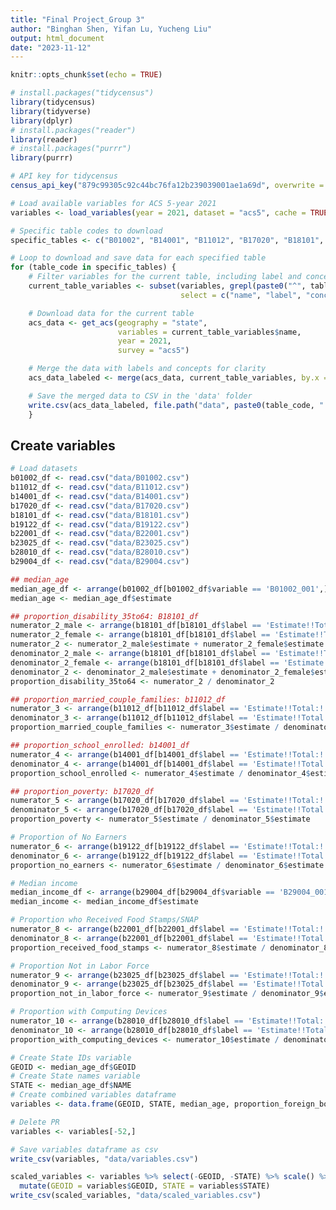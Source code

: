 ```yaml
---
title: "Final Project_Group 3"
author: "Binghan Shen, Yifan Lu, Yucheng Liu"
output: html_document
date: "2023-11-12"
---
```


```r
knitr::opts_chunk$set(echo = TRUE)
```

```r
# install.packages("tidycensus")
library(tidycensus)
library(tidyverse)
library(dplyr)
# install.packages("reader")
library(reader)
# install.packages("purrr")
library(purrr)
```

```r
# API key for tidycensus
census_api_key("879c99305c92c44bc76fa12b239039001ae1a69d", overwrite = TRUE, install = TRUE)
```

```r
# Load available variables for ACS 5-year 2021
variables <- load_variables(year = 2021, dataset = "acs5", cache = TRUE)

# Specific table codes to download
specific_tables <- c("B01002", "B14001", "B11012", "B17020", "B18101", "B19122", "B22001", "B23025", "B28010", "B29004")

# Loop to download and save data for each specified table
for (table_code in specific_tables) {
    # Filter variables for the current table, including label and concept
    current_table_variables <- subset(variables, grepl(paste0("^", table_code), variables$name), 
                                      select = c("name", "label", "concept"))

    # Download data for the current table
    acs_data <- get_acs(geography = "state", 
                        variables = current_table_variables$name, 
                        year = 2021, 
                        survey = "acs5")

    # Merge the data with labels and concepts for clarity
    acs_data_labeled <- merge(acs_data, current_table_variables, by.x = "variable", by.y = "name")

    # Save the merged data to CSV in the 'data' folder
    write.csv(acs_data_labeled, file.path("data", paste0(table_code, ".csv")), row.names = FALSE)
    }
```

## Create variables
```r
# Load datasets
b01002_df <- read.csv("data/B01002.csv")
b11012_df <- read.csv("data/B11012.csv")
b14001_df <- read.csv("data/B14001.csv")
b17020_df <- read.csv("data/B17020.csv")
b18101_df <- read.csv("data/B18101.csv")
b19122_df <- read.csv("data/B19122.csv")
b22001_df <- read.csv("data/B22001.csv")
b23025_df <- read.csv("data/B23025.csv")
b28010_df <- read.csv("data/B28010.csv")
b29004_df <- read.csv("data/B29004.csv")

## median_age
median_age_df <- arrange(b01002_df[b01002_df$variable == 'B01002_001',], GEOID)
median_age <- median_age_df$estimate

## proportion_disability_35to64: B18101_df
numerator_2_male <- arrange(b18101_df[b18101_df$label == 'Estimate!!Total:!!Male:!!35 to 64 years:!!With a disability',], GEOID)
numerator_2_female <- arrange(b18101_df[b18101_df$label == 'Estimate!!Total:!!Female:!!35 to 64 years:!!With a disability',], GEOID)
numerator_2 <- numerator_2_male$estimate + numerator_2_female$estimate
denominator_2_male <- arrange(b18101_df[b18101_df$label == 'Estimate!!Total:!!Male:!!35 to 64 years:',], GEOID)
denominator_2_female <- arrange(b18101_df[b18101_df$label == 'Estimate!!Total:!!Female:!!35 to 64 years:',], GEOID)
denominator_2 <- denominator_2_male$estimate + denominator_2_female$estimate
proportion_disability_35to64 <- numerator_2 / denominator_2

## proportion_married_couple_families: b11012_df
numerator_3 <- arrange(b11012_df[b11012_df$label == 'Estimate!!Total:!!Married-couple household:',], GEOID)
denominator_3 <- arrange(b11012_df[b11012_df$label == 'Estimate!!Total:',], GEOID)
proportion_married_couple_families <- numerator_3$estimate / denominator_3$estimate

## proportion_school_enrolled: b14001_df
numerator_4 <- arrange(b14001_df[b14001_df$label == 'Estimate!!Total:!!Enrolled in school:',], GEOID)
denominator_4 <- arrange(b14001_df[b14001_df$label == 'Estimate!!Total:',], GEOID)
proportion_school_enrolled <- numerator_4$estimate / denominator_4$estimate

## proportion_poverty: b17020_df
numerator_5 <- arrange(b17020_df[b17020_df$label == 'Estimate!!Total:!!Income in the past 12 months below poverty level:' & b17020_df$concept == 'POVERTY STATUS IN THE PAST 12 MONTHS BY AGE',], GEOID)
denominator_5 <- arrange(b17020_df[b17020_df$label == 'Estimate!!Total:' & b17020_df$concept == 'POVERTY STATUS IN THE PAST 12 MONTHS BY AGE',], GEOID)
proportion_poverty <- numerator_5$estimate / denominator_5$estimate

# Proportion of No Earners
numerator_6 <- arrange(b19122_df[b19122_df$label == 'Estimate!!Total:!!No earners',], GEOID)
denominator_6 <- arrange(b19122_df[b19122_df$label == 'Estimate!!Total:',], GEOID)
proportion_no_earners <- numerator_6$estimate / denominator_6$estimate

# Median income
median_income_df <- arrange(b29004_df[b29004_df$variable == 'B29004_001',], GEOID)
median_income <- median_income_df$estimate

# Proportion who Received Food Stamps/SNAP
numerator_8 <- arrange(b22001_df[b22001_df$label == 'Estimate!!Total:!!Household did not receive Food Stamps/SNAP in the past 12 months:',], GEOID)
denominator_8 <- arrange(b22001_df[b22001_df$label == 'Estimate!!Total:',], GEOID)
proportion_received_food_stamps <- numerator_8$estimate / denominator_8$estimate

# Proportion Not in Labor Force
numerator_9 <- arrange(b23025_df[b23025_df$label == 'Estimate!!Total:!!Not in labor force',], GEOID)
denominator_9 <- arrange(b23025_df[b23025_df$label == 'Estimate!!Total:',], GEOID)
proportion_not_in_labor_force <- numerator_9$estimate / denominator_9$estimate

# Proportion with Computing Devices
numerator_10 <- arrange(b28010_df[b28010_df$label == 'Estimate!!Total:!!Has one or more types of computing devices:',], GEOID)
denominator_10 <- arrange(b28010_df[b28010_df$label == 'Estimate!!Total:',], GEOID)
proportion_with_computing_devices <- numerator_10$estimate / denominator_10$estimate

# Create State IDs variable
GEOID <- median_age_df$GEOID
# Create State names variable
STATE <- median_age_df$NAME
# Create combined variables dataframe
variables <- data.frame(GEOID, STATE, median_age, proportion_foreign_born, proportion_married_couple_families, proportion_school_enrolled, proportion_poverty, proportion_no_earners, proportion_veteran, proportion_received_food_stamps, proportion_not_in_labor_force, proportion_with_computing_devices)

# Delete PR
variables <- variables[-52,]

# Save variables dataframe as csv
write_csv(variables, "data/variables.csv")
```

```r
scaled_variables <- variables %>% select(-GEOID, -STATE) %>% scale() %>% as.data.frame() %>%
  mutate(GEOID = variables$GEOID, STATE = variables$STATE)
write_csv(scaled_variables, "data/scaled_variables.csv")
```

